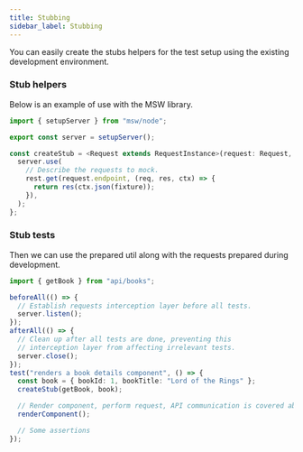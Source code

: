 ```yaml
---
title: Stubbing
sidebar_label: Stubbing
---
```


You can easily create the stubs helpers for the test setup using the existing development environment.

### Stub helpers

Below is an example of use with the MSW library.

```ts
import { setupServer } from "msw/node";

export const server = setupServer();

const createStub = <Request extends RequestInstance>(request: Request, fixture?: ExtractResponseType<T>) => {
  server.use(
    // Describe the requests to mock.
    rest.get(request.endpoint, (req, res, ctx) => {
      return res(ctx.json(fixture));
    }),
  );
};
```

### Stub tests

Then we can use the prepared util along with the requests prepared during development.

```ts
import { getBook } from "api/books";

beforeAll(() => {
  // Establish requests interception layer before all tests.
  server.listen();
});
afterAll(() => {
  // Clean up after all tests are done, preventing this
  // interception layer from affecting irrelevant tests.
  server.close();
});
test("renders a book details component", () => {
  const book = { bookId: 1, bookTitle: "Lord of the Rings" };
  createStub(getBook, book);

  // Render component, perform request, API communication is covered above.
  renderComponent();

  // Some assertions
});
```
